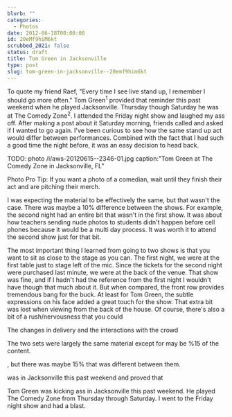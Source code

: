 ```yaml
---
blurb: ""
categories:
  - Photos
date: 2012-06-18T00:00:00
id: 20eMf9hiM6kt
scrubbed_2021: false
status: draft
title: Tom Green in Jacksonville
type: post
slug: tom-green-in-jacksonville--20emf9him6kt
---
```


To quote my friend Raef, "Every time I see live stand up, I remember I should go more often." Tom Green<sup>1</sup> provided that reminder this past weekend when he played Jacksonville. Thursday though Saturday he was at The Comedy Zone<sup>2</sup>. I attended the Friday night show and laughed my ass off. After making a post about it Saturday morning, friends called and asked if I wanted to go again. I've been curious to see how the same stand up act would differ between performances. Combined with the fact that I had such a good time the night before, it was an easy decision to head back. 

TODO: photo /i/aws-20120615--2346-01.jpg caption:"Tom Green at The Comedy Zone in Jacksonville, FL" 

<div class="caption">Photo Pro Tip: If you want a photo of a comedian, wait until they finish their act and are pitching their merch. </div>

I was expecting the material to be effectively the same, but that wasn't the case. There was maybe a 10% difference between the shows. For example, the second night had an entire bit that wasn't in the first show. It was about how teachers sending nude photos to students didn't happen before cell phones because it would be a multi day process. It was worth it to attend the second show just for that bit. 

The most important thing I learned from going to two shows is that you want to sit as close to the stage as you can. The first night, we were at the first table just to stage left of the mic. Since the tickets for the second night were purchased last minute, we were at the back of the venue. That show was fine, and if I hadn't had the reference from the first night I wouldn't have though that much about it. But when compared, the front row provides tremendous bang for the buck. At least for Tom Green, the subtle expressions on his face added a great touch for the show. That extra bit was lost when viewing from the back of the house. Of course, there's also a bit of a rush/nervousness that you could














The changes in delivery and the interactions with the crowd







The two sets were largely the same material except for may be %15 of the content. 

, but there was maybe 15% that was different between them. 





 



 was in Jacksonville this past weekend and proved that



Tom Green was kicking ass in Jacksonville this past weekend. He played The Comedy Zone from Thursday through Saturday. I went to the Friday night show and had a blast.